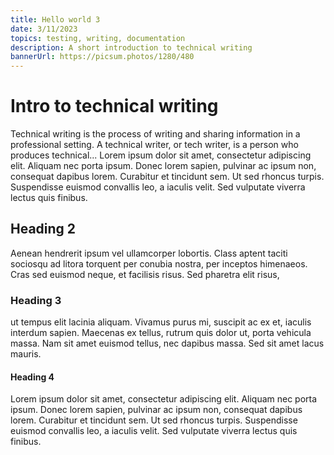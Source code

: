 ```yaml
---
title: Hello world 3
date: 3/11/2023
topics: testing, writing, documentation
description: A short introduction to technical writing
bannerUrl: https://picsum.photos/1280/480
---
```

# Intro to technical writing
Technical writing is the process of writing and sharing information in a professional setting. A technical writer, or tech writer, is a person who produces technical...
Lorem ipsum dolor sit amet, consectetur adipiscing elit. Aliquam nec porta ipsum. Donec lorem sapien, pulvinar ac ipsum non, consequat dapibus lorem. Curabitur et tincidunt sem. Ut sed rhoncus turpis. Suspendisse euismod convallis leo, a iaculis velit. Sed vulputate viverra lectus quis finibus. 

## Heading 2
Aenean hendrerit ipsum vel ullamcorper lobortis. Class aptent taciti sociosqu ad litora torquent per conubia nostra, per inceptos himenaeos. Cras sed euismod neque, et facilisis risus. Sed pharetra elit risus, 

### Heading 3
ut tempus elit lacinia aliquam. Vivamus purus mi, suscipit ac ex et, iaculis interdum sapien. Maecenas ex tellus, rutrum quis dolor ut, porta vehicula massa. Nam sit amet euismod tellus, nec dapibus massa. Sed sit amet lacus mauris.


#### Heading 4
Lorem ipsum dolor sit amet, consectetur adipiscing elit. Aliquam nec porta ipsum. Donec lorem sapien, pulvinar ac ipsum non, consequat dapibus lorem. Curabitur et tincidunt sem. Ut sed rhoncus turpis. Suspendisse euismod convallis leo, a iaculis velit. Sed vulputate viverra lectus quis finibus. 
